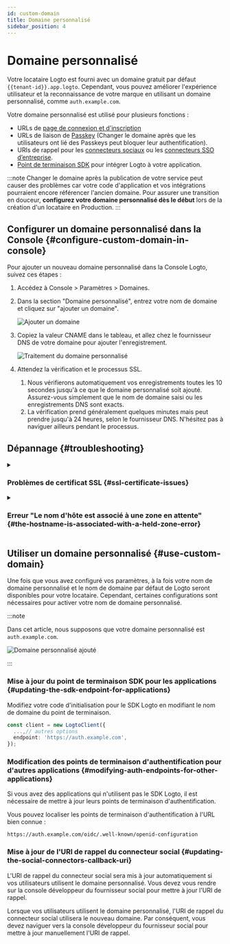 ```yaml
---
id: custom-domain
title: Domaine personnalisé
sidebar_position: 4
---
```



# Domaine personnalisé

Votre locataire Logto est fourni avec un domaine gratuit par défaut `{{tenant-id}}.app.logto`. Cependant, vous pouvez améliorer l'expérience utilisateur et la reconnaissance de votre marque en utilisant un domaine personnalisé, comme `auth.example.com`.

Votre domaine personnalisé est utilisé pour plusieurs fonctions :

- URLs de [page de connexion et d'inscription](/end-user-flows/sign-up-and-sign-in)
- URLs de liaison de [Passkey](/end-user-flows/mfa/webauthn) (Changer le domaine après que les utilisateurs ont lié des Passkeys peut bloquer leur authentification).
- URIs de rappel pour les [connecteurs sociaux](/connectors/social-connectors) ou les [connecteurs SSO d’entreprise](/connectors/enterprise-connectors).
- [Point de terminaison SDK](/integrate-logto/application-data-structure#openid-provider-configuration-endpoint) pour intégrer Logto à votre application.

:::note
Changer le domaine après la publication de votre service peut causer des problèmes car votre code d'application et vos intégrations pourraient encore référencer l'ancien domaine. Pour assurer une transition en douceur, **configurez votre domaine personnalisé dès le début** lors de la création d'un locataire en Production.
:::

## Configurer un domaine personnalisé dans la Console \{#configure-custom-domain-in-console}

Pour ajouter un nouveau domaine personnalisé dans la Console Logto, suivez ces étapes :

1. Accédez à <CloudLink to="/tenant-settings/domains">Console > Paramètres > Domaines</CloudLink>.
2. Dans la section "Domaine personnalisé", entrez votre nom de domaine et cliquez sur "ajouter un domaine".

   <img src={customDomainSectionImage} alt="Ajouter un domaine" />

3. Copiez la valeur CNAME dans le tableau, et allez chez le fournisseur DNS de votre domaine pour ajouter l'enregistrement.

   <img src={customDomainProcessingImage} alt="Traitement du domaine personnalisé" />

4. Attendez la vérification et le processus SSL.
   1. Nous vérifierons automatiquement vos enregistrements toutes les 10 secondes jusqu'à ce que le domaine personnalisé soit ajouté. Assurez-vous simplement que le nom de domaine saisi ou les enregistrements DNS sont exacts.
   2. La vérification prend généralement quelques minutes mais peut prendre jusqu'à 24 heures, selon le fournisseur DNS. N'hésitez pas à naviguer ailleurs pendant le processus.

## Dépannage \{#troubleshooting}

<details>
<summary>

### Problèmes de certificat SSL \{#ssl-certificate-issues}

</summary>

Si vous rencontrez des problèmes de certificat SSL lors de la configuration de votre domaine personnalisé, cela peut être lié aux enregistrements CAA dans votre configuration DNS. Les enregistrements CAA spécifient quelles autorités de certification (CAs) sont autorisées à émettre des certificats pour votre domaine.

Pour dépanner et résoudre les problèmes de certificat SSL liés aux enregistrements CAA, consultez la [documentation de Cloudflare](https://developers.cloudflare.com/ssl/edge-certificates/caa-records/) sur les enregistrements CAA.

</details>

<details>
<summary>

### Erreur "Le nom d'hôte est associé à une zone en attente" \{#the-hostname-is-associated-with-a-held-zone-error}

</summary>

Si vous rencontrez le message d'erreur "Le nom d'hôte est associé à une zone en attente, veuillez contacter le propriétaire pour faire lever la suspension" lors de l'ajout d'un domaine personnalisé, cela signifie que le domaine est déjà dans la zone Cloudflare, et qu'il est défini sur le statut "Zone Hold". Consultez cette [documentation Cloudflare](https://developers.cloudflare.com/fundamentals/setup/account/account-security/zone-holds/) pour plus d'informations.

Pour résoudre ce problème, vous devrez libérer la suspension de la zone. Suivez le lien ci-dessus pour obtenir des instructions sur la façon de libérer la suspension de la zone dans Cloudflare.

</details>

## Utiliser un domaine personnalisé \{#use-custom-domain}

Une fois que vous avez configuré vos paramètres, à la fois votre nom de domaine personnalisé et le nom de domaine par défaut de Logto seront disponibles pour votre locataire. Cependant, certaines configurations sont nécessaires pour activer votre nom de domaine personnalisé.

:::note

Dans cet article, nous supposons que votre domaine personnalisé est `auth.example.com`.

<img src={customDomainAddedImage} alt="Domaine personnalisé ajouté" />

:::

### Mise à jour du point de terminaison SDK pour les applications \{#updating-the-sdk-endpoint-for-applications}

Modifiez votre code d'initialisation pour le SDK Logto en modifiant le nom de domaine du point de terminaison.

```typescript
const client = new LogtoClient({
  ...,// autres options
  endpoint: 'https://auth.example.com',
});
```

### Modification des points de terminaison d'authentification pour d'autres applications \{#modifying-auth-endpoints-for-other-applications}

Si vous avez des applications qui n'utilisent pas le SDK Logto, il est nécessaire de mettre à jour leurs points de terminaison d'authentification.

Vous pouvez localiser les points de terminaison d'authentification à l'URL bien connue :

```
https://auth.example.com/oidc/.well-known/openid-configuration
```

### Mise à jour de l'URI de rappel du connecteur social \{#updating-the-social-connectors-callback-uri}

L'URI de rappel du connecteur social sera mis à jour automatiquement si vos utilisateurs utilisent le domaine personnalisé. Vous devez vous rendre sur la console développeur du fournisseur social pour mettre à jour l'URI de rappel.

Lorsque vos utilisateurs utilisent le domaine personnalisé, l'URI de rappel du connecteur social utilisera le nouveau domaine. Par conséquent, vous devez naviguer vers la console développeur du fournisseur social pour mettre à jour manuellement l'URI de rappel.
